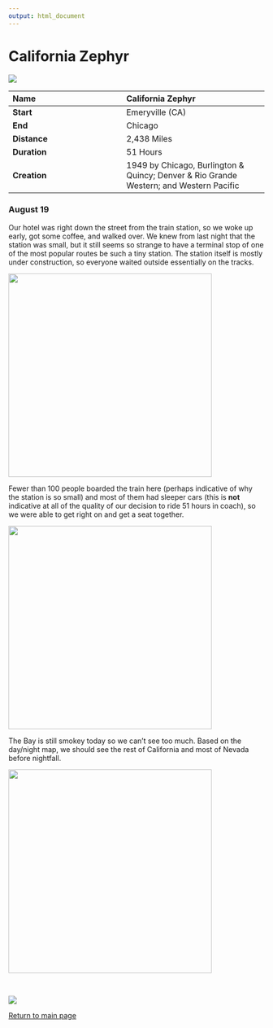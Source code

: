 ```yaml
---
output: html_document
---
```


# California Zephyr 

![](https://github.com/social-lorax/amtrak/blob/main/4.%20California%20Zephyr/4.California%20Zephyr.png?raw=true)

|**Name**     |**California Zephyr** |
|:------------|:---------------|
|**Start**    |Emeryville (CA) |
|**End**      |Chicago         |
|**Distance** |2,438 Miles     |
|**Duration** |51 Hours        |
|**Creation** |1949 by Chicago, Burlington & Quincy; Denver & Rio Grande Western; and Western Pacific |

### August 19

Our hotel was right down the street from the train station, so we woke up early, got some coffee, and walked over. We knew from last night that the station was small, but it still seems so strange to have a terminal stop of one of the most popular routes be such a tiny station. The station itself is mostly under construction, so everyone waited outside essentially on the tracks. 

<div align="center">

<img src="https://github.com/social-lorax/amtrak/blob/main/4.%20California%20Zephyr/1_emeryville.JPG?raw=true" height="400">

</div>

Fewer than 100 people boarded the train here (perhaps indicative of why the station is so small) and most of them had sleeper cars (this is **not** indicative at all of the quality of our decision to ride 51 hours in coach), so we were able to get right on and get a seat together. 

<div align="center">

<img src="https://github.com/social-lorax/amtrak/blob/main/4.%20California%20Zephyr/2_onboard.JPG?raw=true" height="400">

</div>

The Bay is still smokey today so we can't see too much. Based on the day/night map, we should see the rest of California and most of Nevada before nightfall. 

<div align="center">

<img src="https://github.com/social-lorax/amtrak/blob/main/day_night.gif?raw=true" height="400">

</div>


<br> 

<div align="center">

![](https://github.com/social-lorax/amtrak/blob/main/amtrak_logo.png?raw=true)

[Return to main page](index.html)

</div>